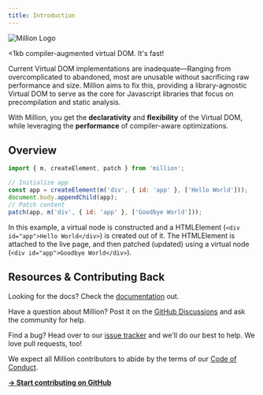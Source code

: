 ```yaml
---
title: Introduction
---
```



<style jsx global>{`
  body {
    background-image: radial-gradient(#ddd 1px, transparent 0), radial-gradient(#ddd 1px, transparent
          0);
    background-position: 0 0, 25px 25px;
    background-size: 50px 50px;
  }
  .dark body {
    background-image: radial-gradient(#333 1px, transparent 0), radial-gradient(#333 1px, transparent
          0);
  }
  img[alt='Million Logo'] {
    width: 350px;
    margin-left: auto;
    margin-right: auto;
  }
`}</style>

![Million Logo](https://raw.githubusercontent.com/aidenybai/million/main/.github/assets/logo.svg)

<Bleed full>
  <div className="mx-auto max-w-full w-[880px] text-center px-4 mb-10">
    <p className="text-lg mb-2 text-gray-600 md:!text-2xl">
      &lt;1kb compiler-augmented virtual DOM. It's fast!
    </p>
  </div>
</Bleed>

Current Virtual DOM implementations are inadequate—Ranging from overcomplicated to abandoned, most are unusable without sacrificing raw performance and size. Million aims to fix this, providing a library-agnostic Virtual DOM to serve as the core for Javascript libraries that focus on precompilation and static analysis.

<Callout emoji="ℹ️">
  With Million, you get the <b>declarativity</b> and <b>flexibility</b> of the Virtual DOM, while
  leveraging the
  <b>performance</b> of compiler-aware optimizations.
</Callout>

## Overview

```jsx
import { m, createElement, patch } from 'million';

// Initialize app
const app = createElement(m('div', { id: 'app' }, ['Hello World']));
document.body.appendChild(app);
// Patch content
patch(app, m('div', { id: 'app' }, ['Goodbye World']));
```

In this example, a virtual node is constructed and a HTMLElement (`<div id="app">Hello World</div>`) is created out of it. The HTMLElement is attached to the live page, and then patched (updated) using a virtual node (`<div id="app">Goodbye World</div>`).

## Resources & Contributing Back

Looking for the docs? Check the [documentation](https://million.js.org) out.

Have a question about Million? Post it on the [GitHub Discussions](https://github.com/aidenybai/million/discussions) and ask the community for help.

Find a bug? Head over to our [issue tracker](https://github.com/aidenybai/million/issues) and we'll do our best to help. We love pull requests, too!

We expect all Million contributors to abide by the terms of our [Code of Conduct](https://github.com/aidenybai/million/blob/main/.github/CODE_OF_CONDUCT.md).

[**→ Start contributing on GitHub**](https://github.com/aidenybai/million/blob/main/.github/CONTRIBUTING.md)
